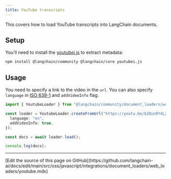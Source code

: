 ```yaml
---
title: YouTube transcripts
---
```


This covers how to load YouTube transcripts into LangChain documents.

## Setup

You'll need to install the [youtubei.js](https://www.npmjs.com/package/youtubei.js) to extract metadata:

```bash npm
npm install @langchain/community @langchain/core youtubei.js
```

## Usage

You need to specify a link to the video in the `url`. You can also specify `language` in [ISO 639-1](https://en.wikipedia.org/wiki/List_of_ISO_639-1_codes) and `addVideoInfo` flag.

```typescript
import { YoutubeLoader } from "@langchain/community/document_loaders/web/youtube";

const loader = YoutubeLoader.createFromUrl("https://youtu.be/bZQun8Y4L2A", {
  language: "en",
  addVideoInfo: true,
});

const docs = await loader.load();

console.log(docs);
```

---

<Callout icon="pen-to-square" iconType="regular">
  [Edit the source of this page on GitHub](https://github.com/langchain-ai/docs/edit/main/src/oss/javascript/integrations/document_loaders/web_loaders/youtube.mdx)
</Callout>
